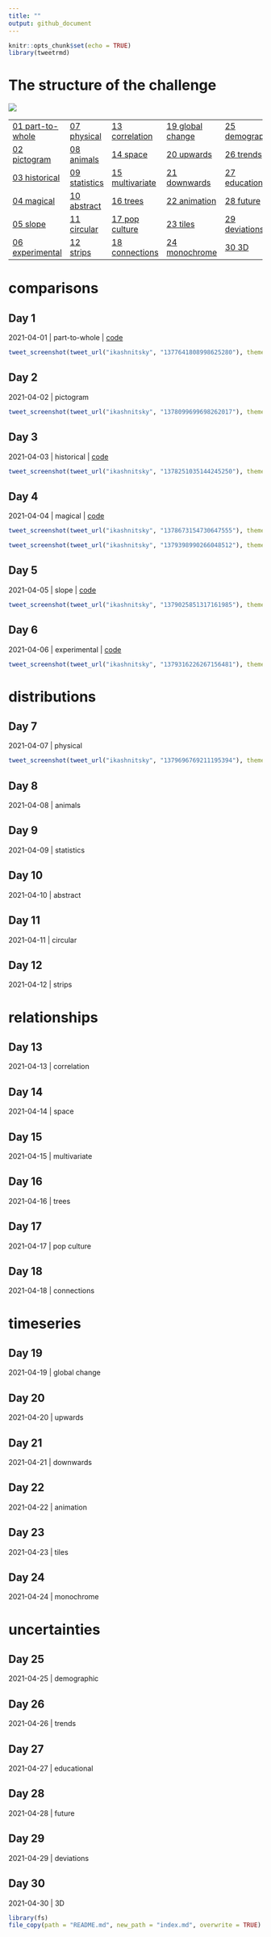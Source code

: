 ```yaml
---
title: ""
output: github_document
---
```


```r
knitr::opts_chunk$set(echo = TRUE)
library(tweetrmd)
```


# The structure of the challenge

![](https://github.com/dominicroye/rstats-chart-challenge-2021/raw/main/figs/topics_ol.png)

|                            |                         |                            |                             |                           |
|----------------------------|-------------------------|----------------------------|-----------------------------|---------------------------|
| [01 part-to-whole](#day-1) | [07 physical](#day-7)   | [13 correlation](#day-13)  | [19 global change](#day-19) | [25 demographic](#day-25) |
| [02 pictogram](#day-2)     | [08 animals](#day-8)    | [14 space](#day-14)        | [20 upwards](#day-20)       | [26 trends](#day-26)      |
| [03 historical](#day-3)    | [09 statistics](#day-9) | [15 multivariate](#day-15) | [21 downwards](#day-21)     | [27 educational](#day-27) |
| [04 magical](#day-4)       | [10 abstract](#day-10)  | [16 trees](#day-16)        | [22 animation](#day-22)     | [28 future](#day-28)      |
| [05 slope](#day-5)         | [11 circular](#day-11)  | [17 pop culture](#day-17)  | [23 tiles](#day-23)         | [29 deviations](#day-29)  |
| [06 experimental](#day-6)  | [12 strips](#day-12)    | [18 connections](#day-18)  | [24 monochrome](#day-24)    | [30 3D](#day-30)          |


# comparisons

## Day 1 

2021-04-01 | part-to-whole | [code](/src/01-part-to-whole-top100altmetric.R)

```r
tweet_screenshot(tweet_url("ikashnitsky", "1377641808998625280"), theme = "dark")
```


## Day 2 

2021-04-02 | pictogram

```r
tweet_screenshot(tweet_url("ikashnitsky", "1378099699698262017"), theme = "dark")
```


## Day 3 

2021-04-03 | historical | [code](https://github.com/OxfordDemSci/ex2020)

```r
tweet_screenshot(tweet_url("ikashnitsky", "1378251035144245250"), theme = "dark")
```


## Day 4 

2021-04-04 | magical | [code](/src/04-magic.R)

```r
tweet_screenshot(tweet_url("ikashnitsky", "1378673154730647555"), theme = "dark")
```

```r
tweet_screenshot(tweet_url("ikashnitsky", "1379398990266048512"), theme = "dark")
```


## Day 5 

2021-04-05 | slope | [code](/src/05-slope-best-life-expectancy.R)

```r
tweet_screenshot(tweet_url("ikashnitsky", "1379025851317161985"), theme = "dark")
```


## Day 6 

2021-04-06 | experimental | [code](/scr/06-experiment.R)

```r
tweet_screenshot(tweet_url("ikashnitsky", "1379316226267156481"), theme = "dark")
```



# distributions

## Day 7 

2021-04-07 | physical

```r
tweet_screenshot(tweet_url("ikashnitsky", "1379696769211195394"), theme = "dark")
```


## Day 8 

2021-04-08 | animals

## Day 9

2021-04-09 | statistics

## Day 10

2021-04-10 | abstract

## Day 11

2021-04-11 | circular


## Day 12

2021-04-12 | strips


# relationships

## Day 13

2021-04-13 | correlation

## Day 14

2021-04-14 | space

## Day 15

2021-04-15 | multivariate

## Day 16

2021-04-16 | trees

## Day 17

2021-04-17 | pop culture

## Day 18

2021-04-18 | connections


# timeseries

## Day 19

2021-04-19 | global change

## Day 20

2021-04-20 | upwards

## Day 21

2021-04-21 | downwards

## Day 22

2021-04-22 | animation

## Day 23

2021-04-23 | tiles

## Day 24

2021-04-24 | monochrome


# uncertainties

## Day 25

2021-04-25 | demographic

## Day 26

2021-04-26 | trends

## Day 27

2021-04-27 | educational

## Day 28

2021-04-28 | future

## Day 29

2021-04-29 | deviations

## Day 30

2021-04-30 | 3D





```r
library(fs)
file_copy(path = "README.md", new_path = "index.md", overwrite = TRUE)
```

